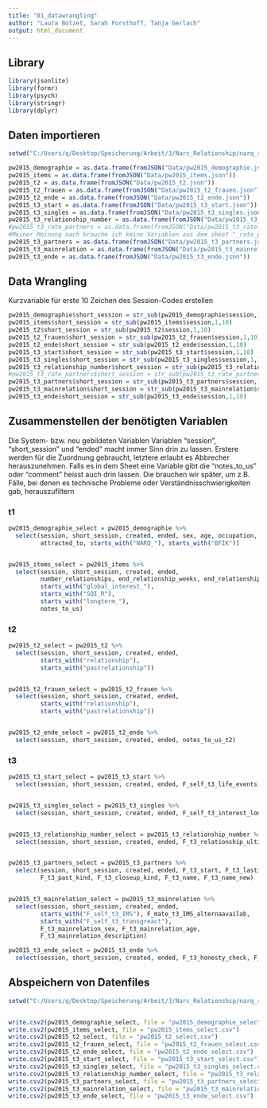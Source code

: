 ```yaml
---
title: "01_datawrangling"
author: "Laura Botzet, Sarah Forsthoff, Tanja Gerlach"
output: html_document
---
```


## Library
```r
library(jsonlite)
library(formr)
library(psych)
library(stringr)
library(dplyr)
```

## Daten importieren
```r

setwd("C:/Users/q/Desktop/Speicherung/Arbeit/3/Narc_Relationship/narq_relationship_transitions") # set workingdirectory

pw2015_demographie = as.data.frame(fromJSON("Data/pw2015_demographie.json"))
pw2015_items = as.data.frame(fromJSON("Data/pw2015_items.json"))
pw2015_t2 = as.data.frame(fromJSON("Data/pw2015_t2.json"))
pw2015_t2_frauen = as.data.frame(fromJSON("Data/pw2015_t2_frauen.json"))
pw2015_t2_ende = as.data.frame(fromJSON("Data/pw2015_t2_ende.json"))
pw2015_t3_start = as.data.frame(fromJSON("Data/pw2015_t3_start.json"))
pw2015_t3_singles = as.data.frame(fromJSON("Data/pw2015_t3_singles.json"))
pw2015_t3_relationship_number = as.data.frame(fromJSON("Data/pw2015_t3_relationship_number.json"))
#pw2015_t3_rate_partners = as.data.frame(fromJSON("Data/pw2015_t3_rate_partners.json"))
#Meiner Meinung nach brauche ich keine Variablen aus dem sheet "_rate_partners"
pw2015_t3_partners = as.data.frame(fromJSON("Data/pw2015_t3_partners.json"))
pw2015_t3_mainrelation = as.data.frame(fromJSON("Data/pw2015_t3_mainrelation.json"))
pw2015_t3_ende = as.data.frame(fromJSON("Data/pw2015_t3_ende.json"))
```

## Data Wrangling
Kurzvariable für erste 10 Zeichen des Session-Codes erstellen
```r
pw2015_demographie$short_session = str_sub(pw2015_demographie$session,1,10)
pw2015_items$short_session = str_sub(pw2015_items$session,1,10)
pw2015_t2$short_session = str_sub(pw2015_t2$session,1,10)
pw2015_t2_frauen$short_session = str_sub(pw2015_t2_frauen$session,1,10)
pw2015_t2_ende$short_session = str_sub(pw2015_t2_ende$session,1,10)
pw2015_t3_start$short_session = str_sub(pw2015_t3_start$session,1,10)
pw2015_t3_singles$short_session = str_sub(pw2015_t3_singles$session,1,10)
pw2015_t3_relationship_number$short_session = str_sub(pw2015_t3_relationship_number$session,1,10)
#pw2015_t3_rate_partners$short_session = str_sub(pw2015_t3_rate_partners$session,1,10)
pw2015_t3_partners$short_session = str_sub(pw2015_t3_partners$session,1,10)
pw2015_t3_mainrelation$short_session = str_sub(pw2015_t3_mainrelation$session,1,10)
pw2015_t3_ende$short_session = str_sub(pw2015_t3_ende$session,1,10)
```


## Zusammenstellen der benötigten Variablen
Die System- bzw. neu gebildeten Variablen Variablen "session", "short_session" und "ended" macht immer Sinn drin zu lassen. Erstere werden für die Zuordnung gebraucht, letztere erlaubt es Abbrecher herauszunehmen. Falls es in dem Sheet eine Variable gibt die "notes_to_us" oder "comment" heisst auch drin lassen. Die brauchen wir später, um z.B. Fälle, bei denen es technische Probleme oder Verständnisschwierigkeiten gab, herauszufiltern

### t1
```r
pw2015_demographie_select = pw2015_demographie %>%
  select(session, short_session, created, ended, sex, age, occupation, education, sex_orientation,
         attracted_to, starts_with("NARQ_"), starts_with("BFIK"))


pw2015_items_select = pw2015_items %>%
  select(session, short_session, created, ended,
         number_relationships, end_relationship_weeks, end_relationship_months, end_relationship_years,
         starts_with("global_interest_"),
         starts_with("SOI_R"),
         starts_with("longterm_"),
         notes_to_us)
```


### t2
```r
pw2015_t2_select = pw2015_t2 %>%
  select(session, short_session, created, ended, 
         starts_with("relationship"),
         starts_with("pastrelationship"))


pw2015_t2_frauen_select = pw2015_t2_frauen %>%
  select(session, short_session, created, ended,
         starts_with("relationship"),
         starts_with("pastrelationship"))


pw2015_t2_ende_select = pw2015_t2_ende %>%
  select(session, short_session, created, ended, notes_to_us_t2)
```



### t3
```r
pw2015_t3_start_select = pw2015_t3_start %>%
  select(session, short_session, created, ended, F_self_t3_life_events,F_self_t3_life_event_other)


pw2015_t3_singles_select = pw2015_t3_singles %>%
  select(session, short_session, created, ended, F_self_t3_interest_longterm_single_now)


pw2015_t3_relationship_number_select = pw2015_t3_relationship_number %>%
  select(session, short_session, created, ended, F_t3_relationship_ultimate, F_t3_relationship)


pw2015_t3_partners_select = pw2015_t3_partners %>%
  select(session, short_session, created, ended, F_t3_start, F_t3_lasting, F_t3_end, F_t3_breakup, F_t3_kind,
         F_t3_past_kind, F_t3_closeup_kind, F_t3_name, F_t3_name_new)


pw2015_t3_mainrelation_select = pw2015_t3_mainrelation %>%
  select(session, short_session, created, ended,
         starts_with("F_self_t3_IMS"), F_mate_t3_IMS_alternaavailab,
         starts_with("F_self_t3_transgreact"), 
         F_t3_mainrelation_sex, F_t3_mainrelation_age, 
         F_t3_mainrelation_description)

pw2015_t3_ende_select = pw2015_t3_ende %>%
  select(session, short_session, created, ended, F_t3_honesty_check, F_t3_dishonest_answers, F_t3_notes_to_us)
```


## Abspeichern von Datenfiles
```r
setwd("C:/Users/q/Desktop/Speicherung/Arbeit/3/Narc_Relationship/narq_relationship_transitions/ImportedData")


write.csv2(pw2015_demographie_select, file = "pw2015_demographie_select.csv")
write.csv2(pw2015_items_select, file = "pw2015_items_select.csv")
write.csv2(pw2015_t2_select, file = "pw2015_t2_select.csv")
write.csv2(pw2015_t2_frauen_select, file = "pw2015_t2_frauen_select.csv")
write.csv2(pw2015_t2_ende_select, file = "pw2015_t2_ende_select.csv")
write.csv2(pw2015_t3_start_select, file = "pw2015_t3_start_select.csv")
write.csv2(pw2015_t3_singles_select, file = "pw2015_t3_singles_select.csv")
write.csv2(pw2015_t3_relationship_number_select, file = "pw2015_t3_relationship_number_select.csv")
write.csv2(pw2015_t3_partners_select, file = "pw2015_t3_partners_select.csv")
write.csv2(pw2015_t3_mainrelation_select, file = "pw2015_t3_mainrelation_select.csv")
write.csv2(pw2015_t3_ende_select, file = "pw2015_t3_ende_select.csv")
```
